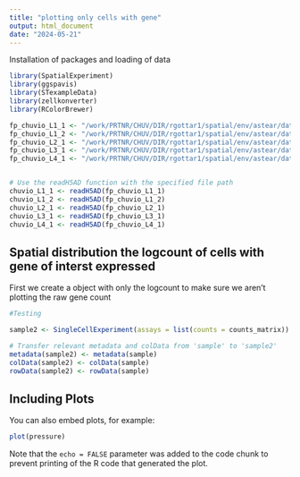 ```yaml
---
title: "plotting only cells with gene"
output: html_document
date: "2024-05-21"
---
```

Installation of packages and loading of data 
```r
library(SpatialExperiment)
library(ggspavis)
library(STexampleData)
library(zellkonverter)
library(RColorBrewer)

fp_chuvio_L1_1 <- "/work/PRTNR/CHUV/DIR/rgottar1/spatial/env/astear/data/rcd_annot/chuvio_L1_1_RCTD_lvl3.h5ad"
fp_chuvio_L1_2 <- "/work/PRTNR/CHUV/DIR/rgottar1/spatial/env/astear/data/rcd_annot/chuvio_L1_2_RCTD_lvl3.h5ad"
fp_chuvio_L2_1 <- "/work/PRTNR/CHUV/DIR/rgottar1/spatial/env/astear/data/rcd_annot/chuvio_L2_1_RCTD_lvl3.h5ad"
fp_chuvio_L3_1 <- "/work/PRTNR/CHUV/DIR/rgottar1/spatial/env/astear/data/rcd_annot/chuvio_L3_1_RCTD_lvl3.h5ad"
fp_chuvio_L4_1 <- "/work/PRTNR/CHUV/DIR/rgottar1/spatial/env/astear/data/rcd_annot/chuvio_L4_1_RCTD_lvl3.h5ad"


# Use the readH5AD function with the specified file path
chuvio_L1_1 <- readH5AD(fp_chuvio_L1_1)
chuvio_L1_2 <- readH5AD(fp_chuvio_L1_2)
chuvio_L2_1 <- readH5AD(fp_chuvio_L2_1)
chuvio_L3_1 <- readH5AD(fp_chuvio_L3_1)
chuvio_L4_1 <- readH5AD(fp_chuvio_L4_1)
```

## Spatial distribution the logcount of cells with gene of interst expressed

First we create a object with only the logcount to make sure we aren't plotting the raw gene count

```r
#Testing

sample2 <- SingleCellExperiment(assays = list(counts = counts_matrix))

# Transfer relevant metadata and colData from 'sample' to 'sample2'
metadata(sample2) <- metadata(sample)
colData(sample2) <- colData(sample)
rowData(sample2) <- rowData(sample)
```

## Including Plots

You can also embed plots, for example:

```r
plot(pressure)
```

Note that the `echo = FALSE` parameter was added to the code chunk to prevent printing of the R code that generated the plot.
